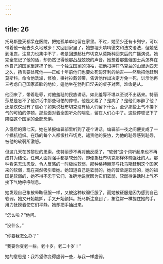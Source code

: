 ```yaml
---
---
---
```

title: 26
---



托马斯整天都呆在医院，把她孤单单地留在家里。不过，她至少还有卡列宁，可以带着他一起去久久地散步！又回到家里了，她想埋头啃啃德文和法文语法，但她感到沮丧，注意力也集中不了，老是回想起杜布切克从莫斯科回来后的广播演说。她完全忘记了他的话，却仍然记得他那战战兢兢的声音。她想着那些俄国士兵怎样在他自己的国家里逮捕了他，一个独立国家的领袖，把他扣押在乌克兰的山里达四天之久，扬言要处死他——正如十年前他们也要处死匈牙利的纳吉——然后把他赶到莫斯科，命令他洗澡，修脸，换衬衫戴领带，告诉他作出决定方免一死，训示他再三考虑自己国家首脑的地位，逼他坐在勃列日涅夫的桌子对面，难命是从。

他回来了，带着耻辱，对他羞耻的民族讲话。如此羞辱不堪以至说不出话来。特丽莎总是忘不了他讲话中那些可怕的停顿。他是太累了？是病了？是他们麻醉了他？还是仅仅没有了信心？如果说杜布切克没有给人们留下什么，至少那些上气不接下气的可怕的停顿，那些面对着全国听众的喘息，留在人们心中了。这些停顿记下了降临这个国家的全部恐惧。

入侵后的第七天，她在某报编辑部里听到了逐个讲话。编辑部一夜之间便变成了一个抵抗组织。在场的每个人都恨杜布切克，谴责他的妥协，为他的耻辱感到耻辱，被他的软弱所激怒。

但这几天在苏黎世的思索，使特丽莎不再对他反感了，“软弱”这个词听起来也不再成其为结论。任何人面对强手都是软弱的，即便象杜布切克那样体魄强壮的人。那种看来无法忍受、令人反感的一时极端软弱，那种格特丽莎与托马斯赶到这个国家来的软弱，现在突然吸引着她。她知道自己是软弱的，她的营垒是软弱的，她的祖国是软弱的，她不得不忠于它们，准确地说就因为它们软弱，软弱得讲话时上气不接下气地呼呼喘息。

她发现自己象被晕眩征服一样，又被这种软弱征服了。而她被征服是因为感到自己软弱。她又开始嫉妒，手又开始颤抖。托马斯注意到了，象往常一样握住她的手，用力抚摸着使它们平静。她却把手抽出来。

“怎么啦？”他问。

“没什么。”

“你要我怎么办？”

“我要你变老一些。老十岁。老二十岁！”

她的意思是：我希望你变得虚弱一些，与我一样虚弱。